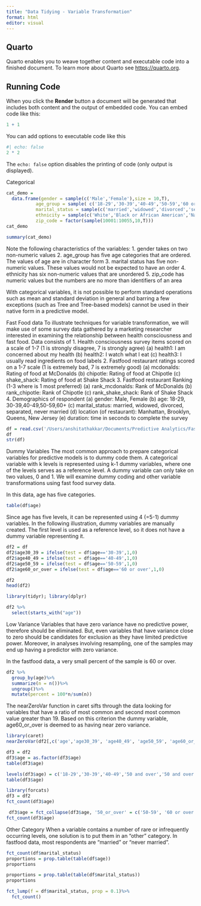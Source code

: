 ```yaml
---
title: "Data Tidying - Variable Transformation"
format: html
editor: visual
---
```


## Quarto

Quarto enables you to weave together content and executable code into a finished document. To learn more about Quarto see <https://quarto.org>.

## Running Code

When you click the **Render** button a document will be generated that includes both content and the output of embedded code. You can embed code like this:

```r
1 + 1
```

You can add options to executable code like this

```r
#| echo: false
2 * 2
```

The `echo: false` option disables the printing of code (only output is displayed).

Categorical

```r
cat_demo = 
  data.frame(gender = sample(c('Male','Female'),size = 10,T),
           age_group = sample( c('18-29','30-39','40-49','50-59','60 or over'),size = 10,T),
           marital_status = sample(c('married','widowed','divorced','separated','never married'),size = 10,T),
           ethnicity = sample(c('White','Black or African American','Native American','Asian','Hispanic','Other'),size = 10,T),
           zip_code = factor(sample(10001:10055,10,T)))
cat_demo
```

```r
summary(cat_demo)
```

Note the following characteristics of the variables: 1. gender takes on two non-numeric values 2. age_group has five age categories that are ordered. The values of age are in character form 3. marital status has five non-numeric values. These values would not be expected to have an order 4. ethnicity has six non-numeric values that are unordered 5. zip_code has numeric values but the numbers are no more than identifiers of an area

With categorical variables, it is not possible to perform standard operations such as mean and standard deviation in general and barring a few exceptions (such as Tree and Tree-based models) cannot be used in their native form in a predictive model.

Fast Food data To illustrate techniques for variable transformation, we will make use of some survey data gathered by a marketing researcher interested in examining the relationship between health consciousness and fast food. Data consists of 1. Health consciousness survey items scored on a scale of 1-7 (1 is strongly disagree, 7 is strongly agree) (a) health1: I am concerned about my health (b) health2: I watch what I eat (c) health3: I usually read ingredients on food labels 2. Fastfood restaurant ratings scored on a 1-7 scale (1 is extremely bad, 7 is extremely good) (a) mcdonalds: Rating of food at McDonalds (b) chipotle: Rating of food at Chipotle (c) shake_shack: Rating of food at Shake Shack 3. Fastfood restaurant Ranking (1-3 where is 1 most preferred) (a) rank_mcdonalds: Rank of McDonalds (b) rank_chipotle: Rank of Chipotle (c) rank_shake_shack: Rank of Shake Shack 4. Demographics of respondent (a) gender: Male, Female (b) age: 18-29, 30-39,40-49,50-59,60+ (c) marital_status: married, widowed, divorced, separated, never married (d) location (of restaurant): Manhattan, Brooklyn, Queens, New Jersey (e) duration: time in seconds to complete the survey

```r
df = read.csv('/Users/anshitathakkar/Documents/Predictive Analytics/Fast_foods.csv')
df
str(df)
```

Dummy Variables The most common approach to prepare categorical variables for predictive models is to dummy code them. A categorical variable with k levels is represented using k-1 dummy variables, where one of the levels serves as a reference level. A dummy variable can only take on two values, 0 and 1. We will examine dummy coding and other variable transformations using fast food survey data.

In this data, age has five categories.

```r
table(df$age)
```

Since age has five levels, it can be represented using 4 (=5-1) dummy variables. In the following illustration, dummy variables are manually created. The first level is used as a reference level, so it does not have a dummy variable representing it.

```r
df2 = df
df2$age30_39 = ifelse(test = df$age=='30-39',1,0)
df2$age40_49 = ifelse(test = df$age=='40-49',1,0)
df2$age50_59 = ifelse(test = df$age=='50-59',1,0)
df2$age60_or_over = ifelse(test = df$age=='60 or over',1,0)

df2
head(df2)
```

```r
library(tidyr); library(dplyr)

df2 %>%
  select(starts_with("age"))
```

Low Variance Variables that have zero variance have no predictive power, therefore should be eliminated. But, even variables that have variance close to zero should be candidates for exclusion as they have limited predictive power. Moreover, in analyses involving resampling, one of the samples may end up having a predictor with zero variance.

In the fastfood data, a very small percent of the sample is 60 or over.

```r
df2 %>%
  group_by(age)%>%
  summarize(n = n())%>%
  ungroup()%>%
  mutate(percent = 100*n/sum(n))
```

The nearZeroVar function in caret sifts through the data looking for variables that have a ratio of most common and second most common value greater than 19. Based on this criterion the dummy variable, age60_or_over is deemed to as having near zero variance.

```r
library(caret)
nearZeroVar(df2[,c('age','age30_39', 'age40_49', 'age50_59', 'age60_or_over')],saveMetrics = T)
```

```r
df3 = df2
df3$age = as.factor(df3$age)
table(df3$age)
```

```r
levels(df3$age) = c('18-29','30-39','40-49','50 and over','50 and over')
table(df3$age)
```

```r
library(forcats)
df3 = df2
fct_count(df3$age)
```

```r
 df3$age = fct_collapse(df3$age, '50_or_over' = c('50-59', '60 or over'))
fct_count(df3$age)
```

Other Category When a variable contains a number of rare or infrequently occurring levels, one solution is to put them in an "other" category. In fastfood data, most respondents are "married" or "never married".

```r
fct_count(df$marital_status)
proportions = prop.table(table(df$age))
proportions

```

```r
proportions = prop.table(table(df$marital_status))
proportions
```

```r
fct_lump(f = df$marital_status, prop = 0.1)%>%
  fct_count()
```
